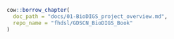 :::: {.borrowed_chunk}
```r
cow::borrow_chapter(
  doc_path = "docs/01-BioDIGS_project_overview.md",
  repo_name = "fhdsl/GDSCN_BioDIGS_Book"
)
```
::::
